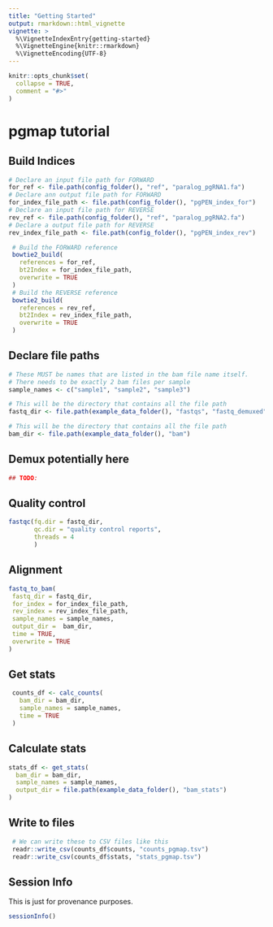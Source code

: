 ```yaml
---
title: "Getting Started"
output: rmarkdown::html_vignette
vignette: >
  %\VignetteIndexEntry{getting-started}
  %\VignetteEngine{knitr::rmarkdown}
  %\VignetteEncoding{UTF-8}
---
```


```r
knitr::opts_chunk$set(
  collapse = TRUE,
  comment = "#>"
)
```

# pgmap tutorial


## Build Indices

```r
# Declare an input file path for FORWARD
for_ref <- file.path(config_folder(), "ref", "paralog_pgRNA1.fa")
# Declare ann output file path for FORWARD
for_index_file_path <- file.path(config_folder(), "pgPEN_index_for")
# Declare an input file path for REVERSE
rev_ref <- file.path(config_folder(), "ref", "paralog_pgRNA2.fa")
# Declare a output file path for REVERSE
rev_index_file_path <- file.path(config_folder(), "pgPEN_index_rev")
```

```r
 # Build the FORWARD reference
 bowtie2_build(
   references = for_ref,
   bt2Index = for_index_file_path,
   overwrite = TRUE
 )
 # Build the REVERSE reference
 bowtie2_build(
   references = rev_ref,
   bt2Index = rev_index_file_path,
   overwrite = TRUE
 )
```

## Declare file paths

```r
# These MUST be names that are listed in the bam file name itself.
# There needs to be exactly 2 bam files per sample
sample_names <- c("sample1", "sample2", "sample3")

# This will be the directory that contains all the file path
fastq_dir <- file.path(example_data_folder(), "fastqs", "fastq_demuxed")

# This will be the directory that contains all the file path
bam_dir <- file.path(example_data_folder(), "bam")
```

## Demux potentially here

```r
## TODO:
```

## Quality control



```r
fastqc(fq.dir = fastq_dir,
       qc.dir = "quality control reports",
       threads = 4
       )
```


## Alignment

```r
fastq_to_bam(
 fastq_dir = fastq_dir,
 for_index = for_index_file_path,
 rev_index = rev_index_file_path,
 sample_names = sample_names,
 output_dir =  bam_dir,
 time = TRUE,
 overwrite = TRUE
)
```

## Get stats

```r
 counts_df <- calc_counts(
   bam_dir = bam_dir,
   sample_names = sample_names,
   time = TRUE
 )
```

## Calculate stats

```r
stats_df <- get_stats(
  bam_dir = bam_dir,
  sample_names = sample_names,
  output_dir = file.path(example_data_folder(), "bam_stats")
)
```

## Write to files

```r
 # We can write these to CSV files like this
 readr::write_csv(counts_df$counts, "counts_pgmap.tsv")
 readr::write_csv(counts_df$stats, "stats_pgmap.tsv")
```

## Session Info

This is just for provenance purposes.

```r
sessionInfo()
```
